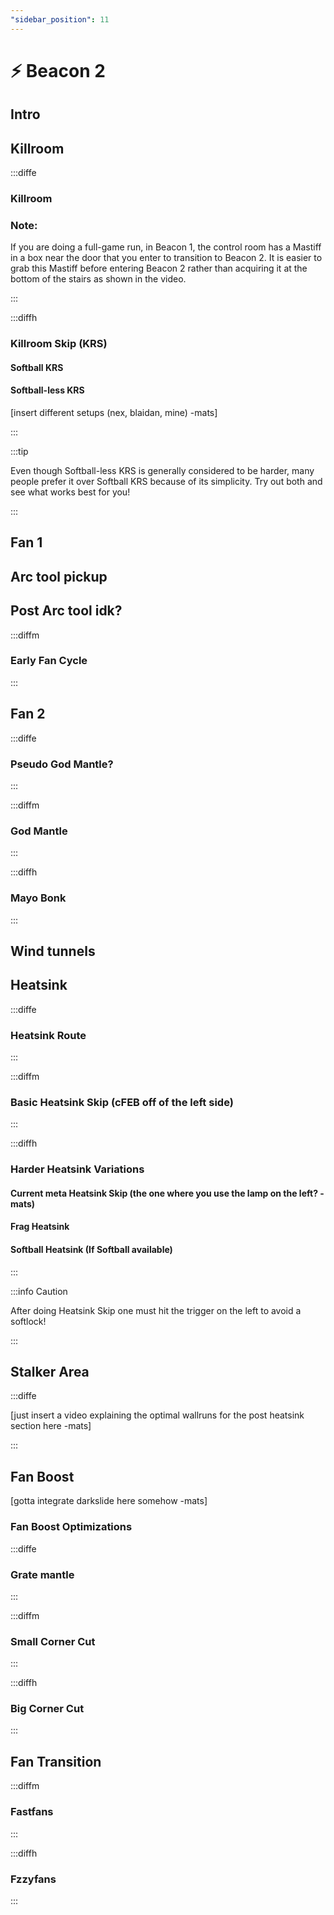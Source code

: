 ```yaml
---
"sidebar_position": 11
---
```



# ⚡ Beacon 2

## Intro



## Killroom

:::diffe

### Killroom

<YouTube youTubeId="GopuESPcoZo"/>

### Note:

If you are doing a full-game run, in Beacon 1, the control room has a Mastiff in a box near the door that you enter to transition to Beacon 2. It is easier to grab this Mastiff before entering Beacon 2 rather than acquiring it at the bottom of the stairs as shown in the video.

:::

:::diffh

### Killroom Skip (KRS)

#### Softball KRS

#### Softball-less KRS

[insert different setups (nex, blaidan, mine) -mats]

:::

:::tip

Even though Softball-less KRS is generally considered to be harder, many people prefer it over Softball KRS because of its simplicity.
Try out both and see what works best for you!

:::

## Fan 1

## Arc tool pickup

## Post Arc tool idk?

:::diffm

### Early Fan Cycle

:::

## Fan 2

:::diffe

### Pseudo God Mantle?

:::

:::diffm

### God Mantle

:::

:::diffh

### Mayo Bonk

:::

## Wind tunnels

## Heatsink

:::diffe

### Heatsink Route

<YouTube youTubeId="MY7QM8NCUbk"/>

:::

:::diffm

### Basic Heatsink Skip (cFEB off of the left side)

:::

:::diffh

### Harder Heatsink Variations

#### Current meta Heatsink Skip (the one where you use the lamp on the left? -mats)

#### Frag Heatsink

#### Softball Heatsink (If Softball available)

:::

:::info Caution

After doing Heatsink Skip one must hit the trigger on the left to avoid a softlock!

:::

## Stalker Area

:::diffe

[just insert a video explaining the optimal wallruns for the post heatsink section here -mats]

:::


## Fan Boost

[gotta integrate darkslide here somehow -mats]

### Fan Boost Optimizations

:::diffe

### Grate mantle

:::

:::diffm

### Small Corner Cut

:::

:::diffh

### Big Corner Cut

:::

## Fan Transition

:::diffm

### Fastfans

:::

:::diffh

### Fzzyfans

:::
